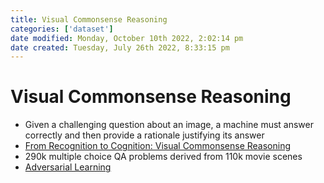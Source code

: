 ```yaml
---
title: Visual Commonsense Reasoning
categories: ['dataset']
date modified: Monday, October 10th 2022, 2:02:14 pm
date created: Tuesday, July 26th 2022, 8:33:15 pm
---
```


# Visual Commonsense Reasoning
- Given a challenging question about an image, a machine must answer correctly and then provide a rationale justifying its answer
- [From Recognition to Cognition: Visual Commonsense Reasoning](https://arxiv.org/abs/1811.10830)
- 290k multiple choice QA problems derived from 110k movie scenes
- [Adversarial Learning](Adversarial%20Learning.qmd)



